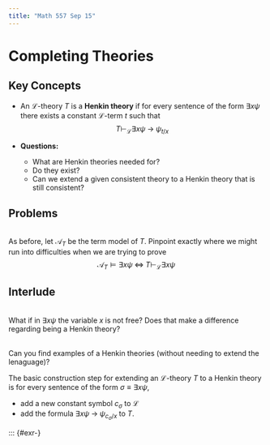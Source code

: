 ```yaml
---
title: "Math 557 Sep 15"
---
```


# Completing Theories

## Key Concepts

- An $\mathcal{L}$-theory $T$ is a **Henkin theory** if for every sentence of the form $\exists x \psi$ there exists a constant $\mathcal{L}$-term $t$ such that 
$$
    T \vdash_{\mathcal{L}} \exists x \psi \; \to \; \psi_{t/x}
$$

- **Questions:**

    - What are Henkin theories needed for?
    - Do they exist? 
    - Can we extend a given consistent theory to a Henkin theory that is still consistent?



## Problems


:::{#exr-}
\
As before, let $\mathcal{A}_T$ be the term model of $T$. Pinpoint exactly where we might run into difficulties when we are trying to prove
$$
\mathcal{A}_T \models \exists x \psi \; \iff \; T \vdash_{\mathcal{L}} \exists x \psi
$$
:::

::: {#exr-}
## Interlude
\
What if in $\exists x \psi$ the variable $x$ is not free? Does that make a difference regarding being a Henkin theory?
:::


::: {#exr-}
\
Can you find examples of a Henkin theories (without needing to extend the lenaguage)?
:::


The basic construction step for extending an $\mathcal{L}$-theory $T$ to a Henkin theory is for every sentence of the form $\sigma \equiv \exists x \psi$,

- add a new constant symbol $c_\sigma$ to $\mathcal{L}$
- add the formula $\exists x \psi \; \to \; \psi_{c_\sigma/x}$ to $T$.


::: {#exr-}

